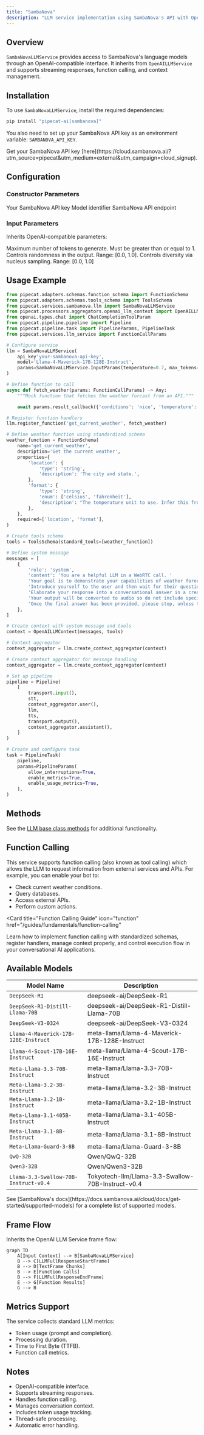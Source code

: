 ```yaml
---
title: "SambaNova"
description: "LLM service implementation using SambaNova's API with OpenAI-compatible interface"
---
```


## Overview

`SambaNovaLLMService` provides access to SambaNova's language models through an OpenAI-compatible interface.
It inherits from `OpenAILLMService` and supports streaming responses, function calling, and context management.

## Installation

To use `SambaNovaLLMService`, install the required dependencies:

```bash
pip install "pipecat-ai[sambanova]"
```

You also need to set up your SambaNova API key as an environment variable: `SAMBANOVA_API_KEY`.

<Tip>
  Get your SambaNova API key [here](https://cloud.sambanova.ai/?utm_source=pipecat&utm_medium=external&utm_campaign=cloud_signup).
</Tip>

## Configuration

### Constructor Parameters

<ParamField path="api_key" type="str" required>
  Your SambaNova API key
</ParamField>

<ParamField path="model" type="str" default="Llama-4-Maverick-17B-128E-Instruct">
  Model identifier
</ParamField>

<ParamField path="base_url" type="str" default="https://api.sambanova.ai/v1">
  SambaNova API endpoint
</ParamField>

### Input Parameters

Inherits OpenAI-compatible parameters:

<ParamField path="max_tokens" type="Optional[int]">
  Maximum number of tokens to generate. Must be greater than or equal to 1.
</ParamField>

<ParamField path="temperature" type="Optional[float]">
  Controls randomness in the output. Range: [0.0, 1.0].
</ParamField>

<ParamField path="top_p" type="Optional[float]">
  Controls diversity via nucleus sampling. Range: [0.0, 1.0]
</ParamField>

## Usage Example

```python
from pipecat.adapters.schemas.function_schema import FunctionSchema
from pipecat.adapters.schemas.tools_schema import ToolsSchema
from pipecat.services.sambanova.llm import SambaNovaLLMService
from pipecat.processors.aggregators.openai_llm_context import OpenAILLMContext
from openai.types.chat import ChatCompletionToolParam
from pipecat.pipeline.pipeline import Pipeline
from pipecat.pipeline.task import PipelineParams, PipelineTask
from pipecat.services.llm_service import FunctionCallParams

# Configure service
llm = SambaNovaLLMService(
    api_key'your-sambanova-api-key',
    model='Llama-4-Maverick-17B-128E-Instruct',
    params=SambaNovaLLMService.InputParams(temperature=0.7, max_tokens=1024),
)

# Define function to call
async def fetch_weather(params: FunctionCallParams) -> Any:
    """Mock function that fetches the weather forcast from an API."""

    await params.result_callback({'conditions': 'nice', 'temperature': '20 Degrees Celsius'})

# Register function handlers
llm.register_function('get_current_weather', fetch_weather)

# Define weather function using standardized schema
weather_function = FunctionSchema(
    name='get_current_weather',
    description='Get the current weather',
    properties={
        'location': {
            'type': 'string',
            'description': 'The city and state.',
        },
        'format': {
            'type': 'string',
            'enum': ['celsius', 'fahrenheit'],
            'description': "The temperature unit to use. Infer this from the user's location.",
        },
    },
    required=['location', 'format'],
)

# Create tools schema
tools = ToolsSchema(standard_tools=[weather_function])

# Define system message
messages = [
    {
        'role': 'system',
        'content': 'You are a helpful LLM in a WebRTC call. '
        'Your goal is to demonstrate your capabilities of weather forecasting in a succinct way. '
        'Introduce yourself to the user and then wait for their question. '
        'Elaborate your response into a conversational answer in a creative and helpful way. '
        'Your output will be converted to audio so do not include special characters in your answer. '
        'Once the final answer has been provided, please stop, unless the user asks another question. ',
    },
]

# Create context with system message and tools
context = OpenAILLMContext(messages, tools)

# Context aggregator
context_aggregator = llm.create_context_aggregator(context)

# Create context aggregator for message handling
context_aggregator = llm.create_context_aggregator(context)

# Set up pipeline
pipeline = Pipeline(
    [
        transport.input(),
        stt,
        context_aggregator.user(),
        llm,
        tts,
        transport.output(),
        context_aggregator.assistant(),
    ]
)

# Create and configure task
task = PipelineTask(
    pipeline,
    params=PipelineParams(
        allow_interruptions=True,
        enable_metrics=True,
        enable_usage_metrics=True,
    ),
)
```

## Methods

See the [LLM base class methods](/server/base-classes/llm#methods) for additional functionality.

## Function Calling

This service supports function calling (also known as tool calling) which allows the LLM to request information from external services and APIs. For example, you can enable your bot to:

- Check current weather conditions.
- Query databases.
- Access external APIs.
- Perform custom actions.

<Card
  title="Function Calling Guide"
  icon="function"
  href="/guides/fundamentals/function-calling"
>
  Learn how to implement function calling with standardized schemas, register
  handlers, manage context properly, and control execution flow in your
  conversational AI applications.
</Card>

## Available Models

| Model Name                               | Description                                         |
| ---------------------------------------- | --------------------------------------------------- |
| `DeepSeek-R1`                            | deepseek-ai/DeepSeek-R1                             |
| `DeepSeek-R1-Distill-Llama-70B`          | deepseek-ai/DeepSeek-R1-Distill-Llama-70B           |
| `DeepSeek-V3-0324`                       | deepseek-ai/DeepSeek-V3-0324                        |
| `Llama-4-Maverick-17B-128E-Instruct`     | meta-llama/Llama-4-Maverick-17B-128E-Instruct       |
| `Llama-4-Scout-17B-16E-Instruct`         | meta-llama/Llama-4-Scout-17B-16E-Instruct           |
| `Meta-Llama-3.3-70B-Instruct`            | meta-llama/Llama-3.3-70B-Instruct                   |
| `Meta-Llama-3.2-3B-Instruct`             | meta-llama/Llama-3.2-3B-Instruct                    |
| `Meta-Llama-3.2-1B-Instruct`             | meta-llama/Llama-3.2-1B-Instruct                    |
| `Meta-Llama-3.1-405B-Instruct`           | meta-llama/Llama-3.1-405B-Instruct                  |
| `Meta-Llama-3.1-8B-Instruct`             | meta-llama/Llama-3.1-8B-Instruct                    |
| `Meta-Llama-Guard-3-8B`                  | meta-llama/Llama-Guard-3-8B                         |
| `QwQ-32B`                                | Qwen/QwQ-32B                                        |
| `Qwen3-32B`                              | Qwen/Qwen3-32B                                      |
| `Llama-3.3-Swallow-70B-Instruct-v0.4`    | Tokyotech-llm/Llama-3.3-Swallow-70B-Instruct-v0.4   |

<Note>
  See [SambaNova's docs](https://docs.sambanova.ai/cloud/docs/get-started/supported-models)
  for a complete list of supported models.
</Note>

## Frame Flow

Inherits the OpenAI LLM Service frame flow:

```mermaid
graph TD
    A[Input Context] --> B[SambaNovaLLMService]
    B --> C[LLMFullResponseStartFrame]
    B --> D[TextFrame Chunks]
    B --> E[Function Calls]
    B --> F[LLMFullResponseEndFrame]
    E --> G[Function Results]
    G --> B
```

## Metrics Support

The service collects standard LLM metrics:

- Token usage (prompt and completion).
- Processing duration.
- Time to First Byte (TTFB).
- Function call metrics.

## Notes

- OpenAI-compatible interface.
- Supports streaming responses.
- Handles function calling.
- Manages conversation context.
- Includes token usage tracking.
- Thread-safe processing.
- Automatic error handling.